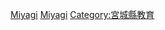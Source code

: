 {{日本行政區劃分類導航|的學校|top=日本各都道府縣的學校}}
{{Commonscat|Schools in Miyagi prefecture}}

[[Category:日本各都道府縣的學校|Miyagi]]
[[Category:宮城縣建築物|Miyagi]]
[[Category:宮城縣教育|Category:宮城縣教育]]